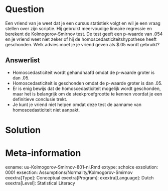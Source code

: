 Question
========
  
Een vriend van je weet dat je een cursus statistiek volgt en wil je een vraag stellen over zijn scriptie. Hij gebruikt meervoudige lineaire regressie en berekent de Kolmogorov-Smirnov test. De test geeft een p-waarde van $.054$ en je vriend weet niet zeker of hij de homoscedasticiteitshypothese heeft geschonden. Welk advies moet je je vriend geven als $.05 wordt gebruikt?

Answerlist
----------
* Homoscedasticiteit wordt gehandhaafd omdat de p-waarde groter is dan .05.
* Homoscedasticiteit is geschonden omdat de p-waarde groter is dan .05.
* Er is enig bewijs dat de homoscedasticiteit mogelijk wordt geschonden, maar het is belangrijk om de steekproefgrootte te kennen voordat je een definitieve conclusie trekt.
* Je kunt je vriend niet helpen omdat deze test de aanname van homoscedasticiteit niet aanpakt.


Solution
========


Meta-information
================
exname: uu-Kolmogorov-Smirnov-801-nl.Rmd
extype: schoice
exsolution: 0001
exsection: Assumptions/Normality/Kolmogorov-Smirnov
exextra[Type]: Conceptual
exextra[Program]: 
exextra[Language]: Dutch
exextra[Level]: Statistical Literacy
